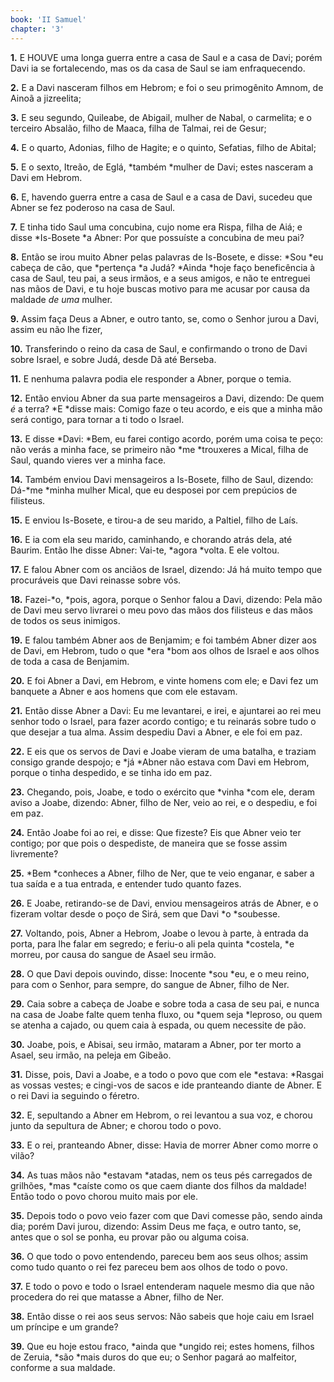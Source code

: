 ```yaml
---
book: 'II Samuel'
chapter: '3'
---
```


**1.** E HOUVE uma longa guerra entre a casa de Saul e a casa de Davi; porém Davi ia se fortalecendo, mas os da casa de Saul se iam enfraquecendo.

**2.** E a Davi nasceram filhos em Hebrom; e foi o seu primogênito Amnom, de Ainoã a jizreelita;

**3.** E seu segundo, Quileabe, de Abigail, mulher de Nabal, o carmelita; e o terceiro Absalão, filho de Maaca, filha de Talmai, rei de Gesur;

**4.** E o quarto, Adonias, filho de Hagite; e o quinto, Sefatias, filho de Abital;

**5.** E o sexto, Itreão, de Eglá, *também *mulher de Davi; estes nasceram a Davi em Hebrom.

**6.** E, havendo guerra entre a casa de Saul e a casa de Davi, sucedeu que Abner se fez poderoso na casa de Saul.

**7.** E tinha tido Saul uma concubina, cujo nome era Rispa, filha de Aiá; e disse *Is-Bosete *a Abner: Por que possuíste a concubina de meu pai?

**8.** Então se irou muito Abner pelas palavras de Is-Bosete, e disse: *Sou *eu cabeça de cão, que *pertença *a Judá? *Ainda *hoje faço beneficência à casa de Saul, teu pai, a seus irmãos, e a seus amigos, e não te entreguei nas mãos de Davi, e tu hoje buscas motivo para me acusar por causa da maldade *de uma* mulher.

**9.** Assim faça Deus a Abner, e outro tanto, se, como o Senhor jurou a Davi, assim eu não lhe fizer,

**10.** Transferindo o reino da casa de Saul, e confirmando o trono de Davi sobre Israel, e sobre Judá, desde Dã até Berseba.

**11.** E nenhuma palavra podia ele responder a Abner, porque o temia.

**12.** Então enviou Abner da sua parte mensageiros a Davi, dizendo: De quem *é* a terra? *E *disse mais: Comigo faze o teu acordo, e eis que a minha mão será contigo, para tornar a ti todo o Israel.

**13.** E disse *Davi: *Bem, eu farei contigo acordo, porém uma coisa te peço: não verás a minha face, se primeiro não *me *trouxeres a Mical, filha de Saul, quando vieres ver a minha face.

**14.** Também enviou Davi mensageiros a Is-Bosete, filho de Saul, dizendo: Dá-*me *minha mulher Mical, que eu desposei por cem prepúcios de filisteus.

**15.** E enviou Is-Bosete, e tirou-a de seu marido, a Paltiel, filho de Laís.

**16.** E ia com ela seu marido, caminhando, e chorando atrás dela, até Baurim. Então lhe disse Abner: Vai-te, *agora *volta. E ele voltou.

**17.** E falou Abner com os anciãos de Israel, dizendo: Já há muito tempo que procuráveis que Davi reinasse sobre vós.

**18.** Fazei-*o, *pois, agora, porque o Senhor falou a Davi, dizendo: Pela mão de Davi meu servo livrarei o meu povo das mãos dos filisteus e das mãos de todos os seus inimigos.

**19.** E falou também Abner aos de Benjamim; e foi também Abner dizer aos de Davi, em Hebrom, tudo o que *era *bom aos olhos de Israel e aos olhos de toda a casa de Benjamim.

**20.** E foi Abner a Davi, em Hebrom, e vinte homens com ele; e Davi fez um banquete a Abner e aos homens que com ele estavam.

**21.** Então disse Abner a Davi: Eu me levantarei, e irei, e ajuntarei ao rei meu senhor todo o Israel, para fazer acordo contigo; e tu reinarás sobre tudo o que desejar a tua alma. Assim despediu Davi a Abner, e ele foi em paz.

**22.** E eis que os servos de Davi e Joabe vieram de uma batalha, e traziam consigo grande despojo; e *já *Abner não estava com Davi em Hebrom, porque o tinha despedido, e se tinha ido em paz.

**23.** Chegando, pois, Joabe, e todo o exército que *vinha *com ele, deram aviso a Joabe, dizendo: Abner, filho de Ner, veio ao rei, e o despediu, e foi em paz.

**24.** Então Joabe foi ao rei, e disse: Que fizeste? Eis que Abner veio ter contigo; por que pois o despediste, de maneira que se fosse assim livremente?

**25.** *Bem *conheces a Abner, filho de Ner, que te veio enganar, e saber a tua saída e a tua entrada, e entender tudo quanto fazes.

**26.** E Joabe, retirando-se de Davi, enviou mensageiros atrás de Abner, e o fizeram voltar desde o poço de Sirá, sem que Davi *o *soubesse.

**27.** Voltando, pois, Abner a Hebrom, Joabe o levou à parte, à entrada da porta, para lhe falar em segredo; e feriu-o ali pela quinta *costela, *e morreu, por causa do sangue de Asael seu irmão.

**28.** O que Davi depois ouvindo, disse: Inocente *sou *eu, e o meu reino, para com o Senhor, para sempre, do sangue de Abner, filho de Ner.

**29.** Caia sobre a cabeça de Joabe e sobre toda a casa de seu pai, e nunca na casa de Joabe falte quem tenha fluxo, ou *quem seja *leproso, ou quem se atenha a cajado, ou quem caia à espada, ou quem necessite de pão.

**30.** Joabe, pois, e Abisai, seu irmão, mataram a Abner, por ter morto a Asael, seu irmão, na peleja em Gibeão.

**31.** Disse, pois, Davi a Joabe, e a todo o povo que com ele *estava: *Rasgai as vossas vestes; e cingi-vos de sacos e ide pranteando diante de Abner. E o rei Davi ia seguindo o féretro.

**32.** E, sepultando a Abner em Hebrom, o rei levantou a sua voz, e chorou junto da sepultura de Abner; e chorou todo o povo.

**33.** E o rei, pranteando Abner, disse: Havia de morrer Abner como morre o vilão?

**34.** As tuas mãos não *estavam *atadas, nem os teus pés carregados de grilhões, *mas *caíste como os que caem diante dos filhos da maldade! Então todo o povo chorou muito mais por ele.

**35.** Depois todo o povo veio fazer com que Davi comesse pão, sendo ainda dia; porém Davi jurou, dizendo: Assim Deus me faça, e outro tanto, se, antes que o sol se ponha, eu provar pão ou alguma coisa.

**36.** O que todo o povo entendendo, pareceu bem aos seus olhos; assim como tudo quanto o rei fez pareceu bem aos olhos de todo o povo.

**37.** E todo o povo e todo o Israel entenderam naquele mesmo dia que não procedera do rei que matasse a Abner, filho de Ner.

**38.** Então disse o rei aos seus servos: Não sabeis que hoje caiu em Israel um príncipe e um grande?

**39.** Que eu hoje estou fraco, *ainda que *ungido rei; estes homens, filhos de Zeruia, *são *mais duros do que eu; o Senhor pagará ao malfeitor, conforme a sua maldade.